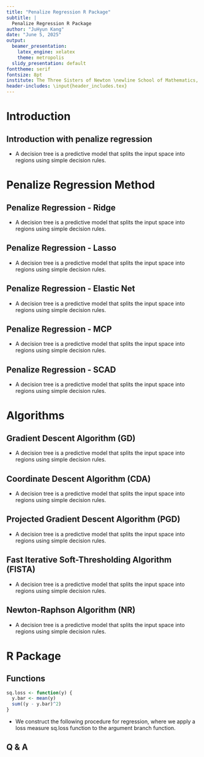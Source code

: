 ```yaml
---
title: "Penalize Regression R Package"
subtitle: |
  Penalize Regression R Package 
author: "JuHyun Kang"
date: "June 5, 2025"
output:
  beamer_presentation:
    latex_engine: xelatex
    theme: metropolis
  slidy_presentation: default
fonttheme: serif
fontsize: 8pt
institute: The Three Sisters of Newton \newline School of Mathematics, Statistics and Data Science \newline Sungshin Women's University
header-includes: \input{header_includes.tex}
---
```

# Introduction

## Introduction with penalize regression
- A decision tree is a predictive model that splits the input space into regions using simple decision rules.

# Penalize Regression Method

## Penalize Regression - Ridge
- A decision tree is a predictive model that splits the input space into regions using simple decision rules.

## Penalize Regression - Lasso
- A decision tree is a predictive model that splits the input space into regions using simple decision rules.

## Penalize Regression - Elastic Net
- A decision tree is a predictive model that splits the input space into regions using simple decision rules.

## Penalize Regression - MCP
- A decision tree is a predictive model that splits the input space into regions using simple decision rules.

## Penalize Regression - SCAD
- A decision tree is a predictive model that splits the input space into regions using simple decision rules.


# Algorithms

## Gradient Descent Algorithm (GD)
- A decision tree is a predictive model that splits the input space into regions using simple decision rules.

## Coordinate Descent Algorithm (CDA)
- A decision tree is a predictive model that splits the input space into regions using simple decision rules.

## Projected Gradient Descent Algorithm (PGD)
- A decision tree is a predictive model that splits the input space into regions using simple decision rules.

## Fast Iterative Soft-Thresholding Algorithm (FISTA)
- A decision tree is a predictive model that splits the input space into regions using simple decision rules.

## Newton-Raphson Algorithm (NR)
- A decision tree is a predictive model that splits the input space into regions using simple decision rules.

# R Package

## Functions
```r
sq.loss <- function(y) {
  y.bar <- mean(y)
  sum((y - y.bar)^2)
}
```
- We construct the following procedure for regression, where we apply a loss measure sq.loss function to the argument branch function.


## Q & A

\begin{center}
  {\bf {\Huge Q \& A}}
\end{center}

## 

\begin{center}
  {\bf {\Huge Thank you :)}}
\end{center}
